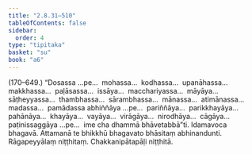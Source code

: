 ```yaml
---
title: "2.8.31–510"
tableOfContents: false
sidebar:
  order: 4
type: "tipitaka"
basket: "su"
book: "a6"
---
```



<DynamicBreadcrumb />

<Paragraph type="center" book="a6">
(170–649.)
</Paragraph>

<Paragraph number="779" book="a6">
“Dosassa …pe…  mohassa…  kodhassa…  upanāhassa…  makkhassa…  paḷāsassa…  issāya…  macchariyassa…  māyāya…  sāṭheyyassa…  thambhassa…  sārambhassa…  mānassa…  atimānassa…  madassa…  pamādassa abhiññāya …pe…  pariññāya…  parikkhayāya…  pahānāya…  khayāya…  vayāya…  virāgāya…  nirodhāya…  cāgāya…  paṭinissaggāya …pe…  ime cha dhammā bhāvetabbā”ti. Idamavoca bhagavā. Attamanā te bhikkhū bhagavato bhāsitaṃ abhinandunti.

</Paragraph>

<Paragraph number="780" type="center" book="a6">
Rāgapeyyālaṃ niṭṭhitaṃ.



</Paragraph>

<Paragraph number="781" type="center" book="a6">
Chakkanipātapāḷi niṭṭhitā.
</Paragraph>